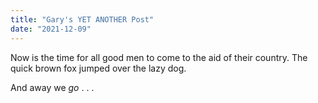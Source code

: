 ```yaml
---
title: "Gary's YET ANOTHER Post"
date: "2021-12-09"
---
```


Now is the time for all good men to come to the aid of their country. The quick brown fox jumped over the lazy dog. 

And away we *go* . . . 